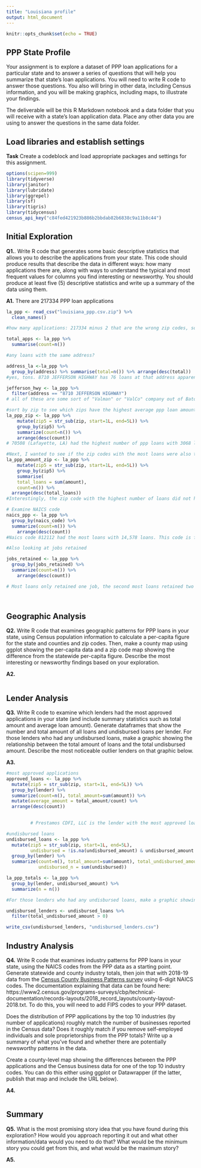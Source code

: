 ```yaml
---
title: "Louisiana profile"
output: html_document
---
```


```r
knitr::opts_chunk$set(echo = TRUE)
```

## PPP State Profile

Your assignment is to explore a dataset of PPP loan applications for a particular state and to answer a series of questions that will help you summarize that state's loan applications. You will need to write R code to answer those questions. You also will bring in other data, including Census information, and you will be making graphics, including maps, to illustrate your findings.

The deliverable will be this R Markdown notebook and a data folder that you will receive with a state's loan application data. Place any other data you are using to answer the questions in the same data folder.

## Load libraries and establish settings

**Task** Create a codeblock and load appropriate packages and settings for this assignment.
```r
options(scipen=999)
library(tidyverse)
library(janitor)
library(lubridate)
library(ggrepel)
library(sf)
library(tigris)
library(tidycensus)
census_api_key("c84fed421923b886b2bbdab82b6838c9a11b8c44")
```
## Initial Exploration

**Q1.**. Write R code that generates some basic descriptive statistics that allows you to describe the applications from your state. This code should produce results that describe the data in different ways: how many applications there are, along with ways to understand the typical and most frequent values for columns you find interesting or newsworthy. You should produce at least five (5) descriptive statistics and write up a summary of the data using them.

**A1.** There are 217334 PPP loan applications

```r
la_ppp <- read_csv("louisiana_ppp.csv.zip") %>%
  clean_names()

#how many applications: 217334 minus 2 that are the wrong zip codes, so 217,332.

total_apps <- la_ppp %>%
  summarise(count=n())

#any loans with the same address?

address_la <-la_ppp %>%
  group_by(address) %>% summarise(total=n()) %>% arrange(desc(total))
#yes, tons. 8710 JEFFERSON HIGHWAY has 76 loans at that address apparently. 

jefferson_hwy <- la_ppp %>%
  filter(address == "8710 JEFFERSON HIGHWAY")
# all of these are some sort of "Valman" or "ValCo" company out of Baton Rouge I googled the address and it is the physical building for the corporate address of "Valluzzo Companies."

#sort by zip to see which zips have the highest average ppp loan amount and most loans
la_ppp_zip <- la_ppp %>%
    mutate(zip5 = str_sub(zip, start=1L, end=5L)) %>%
    group_by(zip5) %>%
    summarize(count=n()) %>%
    arrange(desc(count))
# 70508 (Lafayette, LA) had the highest number of ppp loans with 3068 loans, followed by 70301 (Thibodaux, LA) and 70816 (Baton Rouge, LA) which were tied for second with 2968 loans. Looking at the counties with the LEAST amount of loans, I found at least one error. The data included "NA," and also 40503, which is a Kentucky zip code. Another error was 70016 - which is an Italian zip code. 

#Next, I wanted to see if the zip codes with the most loans were also the zip codes with the highest dollar amounts
la_ppp_amount_zip <- la_ppp %>%
    mutate(zip5 = str_sub(zip, start=1L, end=5L)) %>%
    group_by(zip5) %>%
    summarise(
    total_loans = sum(amount),
    count=n()) %>%
  arrange(desc(total_loans))
#Interestingly, the zip code with the highest number of loans did not have the highest dollar amount of loans. 70508 was 3rd with $302,644,379 in total loans. The highest amount of loans was in 70130 (New Orleans) with $396,902,184. 

# Examine NAICS code 
naics_ppp <- la_ppp %>%
  group_by(naics_code) %>%
  summarize(count=n()) %>%
    arrange(desc(count))
#Naics code 812112 had the most loans with 14,578 loans. This code is for beauty salons. This code had nearly ten thousand more loans than any other. The second most common naics code was 541110 with 4,659 loans. This code is for offices of lawyers. The third most common loan was 722511, which is full-service restaraunts, that had 4631 loans. There were 58 naics codes with only 1 loan, including 111332 which is grape vinyards, 212113, which is anthracite mining, and 532220, which is formal wear and costume rental. I actually think looking at the least-common naics codes is more interesting. Naics code 921140 means "This industry comprises government establishments serving as councils and boards of commissioners or supervisors and such bodies where the chief executive (e.g., county executive or city mayor) is a member of the legislative body (e.g., county or city council) itself." This is odd, because woulnd't such people work for the government? 

#Also looking at jobs retained

jobs_retained <- la_ppp %>%
  group_by(jobs_retained) %>%
  summarize(count=n()) %>%
    arrange(desc(count))

# Most loans only retained one job, the second most loans retained two jobs, and so on until 10 and 9, which were flipped. Interestingly, there was 1 loan that retained 0 jobs but received $7,915. 
  
 
```
## Geographic Analysis

**Q2.** Write R code that examines geographic patterns for PPP loans in your state, using Census population information to calculate a per-capita figure for the state and counties and zip codes. Then, make a county map using ggplot showing the per-capita data and a zip code map showing the difference from the statewide per-capita figure. Describe the most interesting or newsworthy findings based on your exploration.

**A2.** 
```r


```
## Lender Analysis

**Q3.** Write R code to examine which lenders had the most approved applications in your state (and include summary statistics such as total amount and average loan amount). Generate dataframes that show the number and total amount of all loans and undisbursed loans per lender. For those lenders who had any undisbursed loans, make a graphic showing the relationship between the total amount of loans and the total undisbursed amount. Describe the most noticeable outlier lenders on that graphic below.

**A3.** 
```r
#most approved applications
approved_loans <- la_ppp %>%
  mutate(zip5 = str_sub(zip, start=1L, end=5L)) %>%
  group_by(lender) %>%
  summarize(count=n(), total_amount=sum(amount)) %>%
  mutate(average_amount = total_amount/count) %>%
  arrange(desc(count))

         
         # Prestamos CDFI, LLC is the lender with the most approved loans, with 21,251 and an average loan of $16,560. Capital Plus Financial, LLC had the second most with 16,110 approved loans at an average of $16,564. Neither Prestamos nor Capital Plus Financial had the highest amount of loans. Hancock Whitney Bank, which had the third most approved loans, had the highest amount of loans with $1,926,757,771 and an average loan of $149,755. They are the only lender with over $1 billion in loans. 

#undisbursed loans
undisbursed_loans <- la_ppp %>%
  mutate(zip5 = str_sub(zip, start=1L, end=5L),
         undisbursed = !is.na(undisbursed_amount) & undisbursed_amount > 0) %>%
  group_by(lender) %>%
  summarize(count=n(), total_amount=sum(amount), total_undisbursed_amount=sum(undisbursed_amount),
            undisbursed_n = sum(undisbursed))

la_ppp_totals <- la_ppp %>%
  group_by(lender, undisbursed_amount) %>%
  summarize(n = n())

#For those lenders who had any undisbursed loans, make a graphic showing the relationship between the total amount of loans and the total undisbursed amount. Describe the most noticeable outlier lenders on that graphic below.

undisbursed_lenders <- undisbursed_loans %>%
  filter(total_undisbursed_amount > 0)

write_csv(undisbursed_lenders, "undisbursed_lenders.csv")
```

## Industry Analysis

**Q4.** Write R code that examines industry patterns for PPP loans in your state, using the NAICS codes from the PPP data as a starting point. Generate statewide and county industry totals, then join that with 2018-19 data from the [Census County Business Patterns survey](https://www2.census.gov/programs-surveys/cbp/datasets/2019/cbp19co.zip) using 6-digit NAICS codes. The documentation explaining that data can be found here: https://www2.census.gov/programs-surveys/cbp/technical-documentation/records-layouts/2018_record_layouts/county-layout-2018.txt. To do this, you will need to add FIPS codes to your PPP dataset.

Does the distribution of PPP applications by the top 10 industries (by number of applications) roughly match the number of businesses reported in the Census data? Does it roughly match if you remove self-employed individuals and sole proprietorships from the PPP totals? Write up a summary of what you've found and whether there are potentially newsworthy patterns in the data.

Create a county-level map showing the differences between the PPP applications and the Census business data for one of the top 10 industry codes. You can do this either using ggplot or Datawrapper (if the latter, publish that map and include the URL below).

**A4.** 
```r

```
## Summary

**Q5.** What is the most promising story idea that you have found during this exploration? How would you approach reporting it out and what other information/data would you need to do that? What would be the minimum story you could get from this, and what would be the maximum story?

**A5.**
```r

```